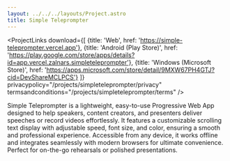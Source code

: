 ```yaml
---
layout: ../../../layouts/Project.astro
title: Simple Teleprompter
---
```



<ProjectLinks
  download={[
{title: 'Web', href: 'https://simple-teleprompter.vercel.app'},
    {title: 'Android (Play Store)', href: 'https://play.google.com/store/apps/details?id=app.vercel.zalnars.simpleteleprompter'},
{title: 'Windows (Microsoft Store)', href: 'https://apps.microsoft.com/store/detail/9MXW67PH4GTJ?cid=DevShareMCLPCS'}
      ]}
      privacypolicy="/projects/simpleteleprompter/privacy"
  termsandconditions="/projects/simpleteleprompter/terms"
/>

<div class="prose dark:prose-invert w-full">
Simple Teleprompter is a lightweight, easy-to-use Progressive Web App designed to help speakers, content creators, and presenters deliver speeches or record videos effortlessly. It features a customizable scrolling text display with adjustable speed, font size, and color, ensuring a smooth and professional experience. Accessible from any device, it works offline and integrates seamlessly with modern browsers for ultimate convenience. Perfect for on-the-go rehearsals or polished presentations.
</div>
